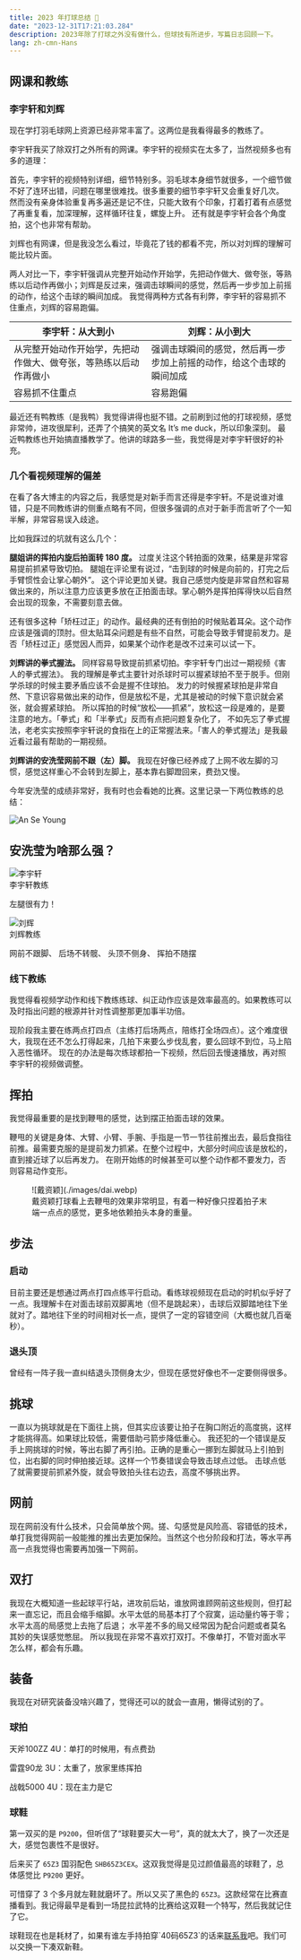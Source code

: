 ```yaml
---
title: 2023 年打球总结 🏸
date: "2023-12-31T17:21:03.284"
description: 2023年除了打球之外没有做什么，但球技有所进步，写篇日志回顾一下。
lang: zh-cmn-Hans
---
```




## 网课和教练

### 李宇轩和刘辉

现在学打羽毛球网上资源已经非常丰富了。这两位是我看得最多的教练了。

李宇轩我买了除双打之外所有的网课。李宇轩的视频实在太多了，当然视频多也有多的道理：

首先，李宇轩的视频特别详细，细节特别多。羽毛球本身细节就很多，一个细节做不好了连环出错，问题在哪里很难找。很多重要的细节李宇轩又会重复好几次。
然而没有亲身体验重复再多遍还是记不住，只能大致有个印象，打着打着有点感觉了再重复看，加深理解，这样循环往复，螺旋上升。
还有就是李宇轩会各个角度拍，这个也非常有帮助。

刘辉也有网课，但是我没怎么看过，毕竟花了钱的都看不完，所以对刘辉的理解可能比较片面。

两人对比一下，李宇轩强调从完整开始动作开始学，先把动作做大、做夸张，等熟练以后动作再做小；刘辉是反过来，强调击球瞬间的感觉，然后再一步步加上前摇的动作，给这个击球的瞬间加成。
我觉得两种方式各有利弊，李宇轩的容易抓不住重点，刘辉的容易跑偏。

| **李宇轩：从大到小** | **刘辉：从小到大** |
| --- | --- |
| 从完整开始动作开始学，先把动作做大、做夸张，等熟练以后动作再做小 | 强调击球瞬间的感觉，然后再一步步加上前摇的动作，给这个击球的瞬间加成 |
| 容易抓不住重点 | 容易跑偏 |

最近还有鸭教练（是我鸭）我觉得讲得也挺不错。之前刷到过他的打球视频，感觉非常帅，进攻很犀利，还弄了个搞笑的英文名 It’s me duck，所以印象深刻。
最近鸭教练也开始搞直播教学了。他讲的球路多一些，我觉得是对李宇轩很好的补充。

### 几个看视频理解的偏差

在看了各大博主的内容之后，我感觉是对新手而言还得是李宇轩。不是说谁对谁错，只是不同教练讲的侧重点略有不同，但很多强调的点对于新手而言听了个一知半解，非常容易误入歧途。

比如我踩过的坑就有这么几个：

**腿姐讲的挥拍内旋后拍面转 180 度。** 过度关注这个转拍面的效果，结果是非常容易提前抓紧导致切拍。
腿姐在评论里有说过，“击到球的时候是向前的，打完之后手臂惯性会让掌心朝外”。
这个评论更加关键。我自己感觉内旋是非常自然和容易做出来的，所以注意力应该更多放在正拍面击球。掌心朝外是挥拍挥得快以后自然会出现的现象，不需要刻意去做。

<PullQuote emoji="🤔">
还有很多这种「矫枉过正」的动作。最经典的还有倒拍的时候贴着耳朵。这个动作应该是强调的顶肘。但太贴耳朵问题是有些不自然，可能会导致手臂提前发力。是否「矫枉过正」感觉因人而异，如果某个动作老是改不过来可以试一下。
</PullQuote>


**刘辉讲的拳式握法。** 同样容易导致提前抓紧切拍。李宇轩专门出过一期视频《害人的拳式握法》。
我的理解是拳式主要针对杀球时可以握紧球拍不至于脱手。但刚学杀球的时候主要矛盾应该不会是握不住球拍。
发力的时候握紧球拍是非常自然、下意识容易做出来的动作，但是放松不是，尤其是被动的时候下意识就会紧张，就会握紧球拍。
所以挥拍的时候“放松——抓紧”，放松这一段是难的，是要注意的地方。「拳式」和「半拳式」反而有点把问题复杂化了，
不如先忘了拳式握法，老老实实按照李宇轩说的食指在上的正常握法来。「害人的拳式握法」是我最近看过最有帮助的一期视频。

<Bookmark url="https://www.bilibili.com/video/BV17N411G7bh/" class="ring-1 ring-base-content/10 rounded p-3" />

**刘辉讲的安洗莹网前不跟（左）脚。** 我现在好像已经养成了上网不收左脚的习惯，感觉这样重心不会转到左脚上，基本靠右脚蹬回来，费劲又慢。

今年安洗莹的成绩非常好，我有时也会看她的比赛。这里记录一下两位教练的总结：

<PullQuote class="pt-4 border-t-0">
<div slot="emoji" class="flex not-prose items-center">
  <div class="avatar">
    <div class="w-12 rounded-full ring-1 ring-base-content/10 shadow mr-3">
      <Image src={AnSeYoung} alt="An Se Young" />
    </div>
  </div>
  <h2 class="text-base font-bold font-heading w-full pt-3 border-t border-base-content/10">安洗莹为啥那么强？</h2>
</div>

<div class="not-prose chat chat-end font-sans">
  <div class="chat-image avatar">
      <div class="w-12 rounded-full ring-1 ring-base-content/10 shadow mr-3">
        <Image src={Liyuxuan} alt="李宇轩" />
      </div>
  </div>
  <div class="chat-footer text-sm">李宇轩教练</div>
  <p class="chat-bubble chat-bubble-primary text-primary-content">左腿很有力！</p>
</div>

<div class="not-prose chat chat-end font-sans mb-4">
  <div class="chat-image avatar">
      <div class="w-12 rounded-full ring-1 ring-base-content/10 shadow mr-3">
        <Image src={LiuHui} alt="刘辉" />
      </div>
  </div>
  <div class="chat-footer text-sm">刘辉教练</div>
    <p class="chat-bubble chat-bubble-primary text-primary-content">网前不跟脚、
  后场不转髋、
  头顶不侧身、
  挥拍不随摆</p>
</div>
</PullQuote>

### 线下教练

我觉得看视频学动作和线下教练练球、纠正动作应该是效率最高的。如果教练可以及时指出问题的根源并针对性调整那更加事半功倍。

现阶段我主要在练两点打四点（主练打后场两点，陪练打全场四点）。这个难度很大，我现在还不怎么打得起来，几拍下来要么步伐乱套，要么回球不到位，马上陷入恶性循环。
现在的办法是每次练球都拍一下视频，然后回去慢速播放，再对照李宇轩的视频做调整。

## 挥拍

我觉得最重要的是找到鞭甩的感觉，达到摆正拍面击球的效果。

鞭甩的关键是身体、大臂、小臂、手腕、手指是一节一节往前推出去，最后食指往前推。最需要克服的是提前发力抓紧。在整个过程中，大部分时间应该是放松的，直到接近球了以后再发力。
在刚开始练的时候甚至可以整个动作都不要发力，否则容易动作变形。

<figure class="bento-wrapper">
![戴资颖](./images/dai.webp)
<figcaption>戴资颖打球看上去鞭甩的效果非常明显，有着一种好像只捏着拍子末端一点点的感觉，更多地依赖拍头本身的重量。</figcaption>
</figure>

## 步法

### 启动

目前主要还是想通过两点打四点练平行启动。看练球视频现在启动的时机似乎好了一点。我理解卡在对面击球前双脚离地（但不是跳起来），击球后双脚踏地往下坐就对了。踏地往下坐的时间相对长一点，提供了一定的容错空间（大概也就几百毫秒）。

### 退头顶

曾经有一阵子我一直纠结退头顶侧身太少，但现在感觉好像也不一定要侧得很多。

## 挑球

一直以为挑球就是在下面往上挑，但其实应该要让拍子在胸口附近的高度挑，这样才能挑得高。如果球比较低，需要借助弓箭步降低重心。
我还犯的一个错误是反手上网挑球的时候，等出右脚了再引拍。正确的是重心一挪到左脚就马上引拍到位，出右脚的同时伸拍接近球。这样一个节奏错误会导致击球点过低。
击球点低了就需要提前抓紧外旋，就会导致拍头往右边去，高度不够挑出界。

## 网前

现在网前没有什么技术，只会简单放个网。搓、勾感觉是风险高、容错低的技术，单打我觉得网前一般能推的推出去更加保险。当然这个也分阶段和打法，等水平再高一点我觉得也需要再加强一下网前。

## 双打

我现在大概知道一些起球平行站，进攻前后站，谁放网谁顾网前这些规则，但打起来一直忘记，而且会缩手缩脚。水平太低的局基本打了个寂寞，运动量约等于零；水平太高的局感觉上去拖了后退；
水平差不多的局又经常因为配合问题或者莫名其妙的失误感觉憋屈。
所以我现在非常不喜欢打双打。不像单打，不管对面水平怎么样，都会有乐趣。

## 装备

<Gears />

我现在对研究装备没啥兴趣了，觉得还可以的就会一直用，懒得试别的了。

### 球拍

天斧100ZZ 4U：单打的时候用，有点费劲

雷霆90龙 3U：太重了，放家里练挥拍

战戟5000 4U：现在主力是它

### 球鞋

第一双买的是 `P9200`，但听信了“球鞋要买大一号”，真的就太大了，换了一次还是大，感觉包裹性不是很好。

后来买了 `65Z3` 国羽配色 `SHB65Z3CEX`。这双我觉得是见过颜值最高的球鞋了，总体感觉比 `P9200` 更好。

可惜穿了 3 个多月就左鞋就磨坏了。所以又买了黑色的 `65Z3`。这款经常在比赛直播看到。我记得最早是看到一场昆拉武特的比赛给这双鞋一个特写，然后我就记住了它。

<PullQuote emoji="👋">
球鞋现在也是耗材了，如果有谁左手持拍穿`40码65Z3`的话来<a href="mailto:i@yujinyan.me">联系我</a>吧。我们可以交换一下凑双新鞋。
</PullQuote>

